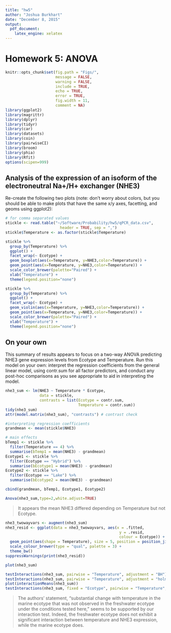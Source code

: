 ```yaml
---
title: "hw5"
author: "Joshua Burkhart"
date: "December 8, 2015"
output: 
  pdf_document: 
    latex_engine: xelatex
---
```


# Homework 5: ANOVA

```r
knitr::opts_chunk$set(fig.path = "Figs/",
                      message = FALSE,
                      warning = FALSE,
                      include = TRUE,
                      echo = TRUE,
                      error = TRUE,
                      fig.width = 11,
                      comment = NA)
library(ggplot2)
library(magrittr)
library(dplyr)
library(tidyr)
library(car)
library(datasets)
library(coin)
library(pairwiseCI)
library(broom)
library(phia)
library(Rfit)
options(scipen=999)
```

## Analysis of the expression of an isoform of the electroneutral Na+/H+ exchanger (NHE3)

Re-create the following two plots (note: don't worry about colors, but you should be able to make plots that have the same x/y axes, facetting, and geoms using ggplot2):

```r
# for comma separated values
stickle <- read.table("~/Software/Probability/hw5/qPCR_data.csv",
                        header = TRUE, sep = ",")
stickle$Temperature <- as.factor(stickle$Temperature)
```

```r
stickle %>%
  group_by(Temperature) %>%
  ggplot() +
  facet_wrap(~ Ecotype) +
  geom_boxplot(aes(x=Temperature, y=NHE3,color=Temperature)) +
  geom_point(aes(x=Temperature, y=NHE3,color=Temperature)) +
  scale_color_brewer(palette="Paired") + 
  xlab("Temperature") +
  theme(legend.position="none")
```

```r
stickle %>%
  group_by(Temperature) %>%
  ggplot() +
  facet_wrap(~ Ecotype) +
  geom_violin(aes(x=Temperature, y=NHE3,color=Temperature)) +
  geom_point(aes(x=Temperature, y=NHE3,color=Temperature)) +
  scale_color_brewer(palette="Paired") +
  xlab("Temperature") +
  theme(legend.position="none")
```

## On your own

This summary of results appears to focus on a two-way ANOVA predicting NHE3 gene expression levels from Ecotype and Temperature. Run this model on your own: interpret the regression coefficients from the general linear model, using contr.sum for all factor predictors, and conduct any post-hoc comparisons as you see appropriate to aid in interpreting the model.

```r
nhe3_sum <- lm(NHE3 ~ Temperature * Ecotype, 
               data = stickle, 
               contrasts = list(Ecotype = contr.sum,
                                Temperature = contr.sum))
tidy(nhe3_sum)
attr(model.matrix(nhe3_sum), "contrasts") # contrast check

#interpreting regression coefficients
grandmean <- mean(stickle$NHE3)

# main effects
bTemp1 <- stickle %>% 
  filter(Temperature == 4) %>% 
  summarise(bTemp1 = mean(NHE3) - grandmean)
Ecotype1 <- stickle %>% 
  filter(Ecotype == "Hybrid") %>% 
  summarise(bEcotype1 = mean(NHE3) - grandmean)
Ecotype2 <- stickle %>% 
  filter(Ecotype == "Lake") %>% 
  summarise(bEcotype2 = mean(NHE3) - grandmean)

cbind(grandmean, bTemp1, Ecotype1, Ecotype2)

Anova(nhe3_sum,type=2,white.adjust=TRUE)
```

> It appears the mean NHE3 differed depending on Temperature but
  not Ecotype.
  
```r
nhe3_twowayvars <- augment(nhe3_sum)
nhe3_resid <- ggplot(data = nhe3_twowayvars, aes(x = .fitted, 
                                                  y = .resid, 
                                                  colour = Ecotype)) +
  geom_point(aes(shape = Temperature), size = 5, position = position_jitter(width = .02)) +
  scale_colour_brewer(type = "qual", palette = 3) +
  theme_bw() 
suppressWarnings(print(nhe3_resid))
```

```r
plot(nhe3_sum)
```

```r
testInteractions(nhe3_sum, pairwise = "Temperature", adjustment = "BH")
testInteractions(nhe3_sum, pairwise = "Temperature", adjustment = "holm")
plot(interactionMeans(nhe3_sum))
testInteractions(nhe3_sum, fixed = "Ecotype", pairwise = "Temperature", adjustment = "bonferroni")
```

> The authors' statement, "substantial change with temperature in the
  marine ecotype that was not observed in the freshwater ecotype under
  the conditions tested here," seems to be supported by our interaction
  test. Indeed, the freshwater ecotype does not exhibit a significant
  interaction between temperature and NHE3 expression, while the marine 
  ecotype does.











